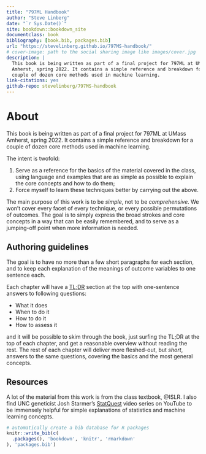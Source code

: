 ```yaml
--- 
title: "797ML Handbook"
author: "Steve Linberg"
date: "`r Sys.Date()`"
site: bookdown::bookdown_site
documentclass: book
bibliography: [book.bib, packages.bib]
url: "https://stevelinberg.github.io/797MS-handbook/"
# cover-image: path to the social sharing image like images/cover.jpg
description: |
  This book is being written as part of a final project for 797ML at UMass
  Amherst, spring 2022. It contains a simple reference and breakdown for a
  couple of dozen core methods used in machine learning.
link-citations: yes
github-repo: stevelinberg/797MS-handbook
---
```


# About

This book is being written as part of a final project for 797ML at UMass
Amherst, spring 2022. It contains a simple reference and breakdown for a
couple of dozen core methods used in machine learning. 

The intent is twofold:

1. Serve as a reference for the basics of the material covered in the class, using language and examples that are as simple as possible to explain the core concepts and how to do them;
1. Force myself to learn these techniques better by carrying out the above.

The main purpose of this work is to be *simple*, not to be *comprehensive*. We won't cover every facet of every technique, or every possible permutations of outcomes. The goal is to simply express the broad strokes and core concepts in a way that can be easily remembered, and to serve as a jumping-off point when more information is needed.

## Authoring guidelines

The goal is to have no more than a few short paragraphs for each section, and to keep each explanation of the meanings of outcome variables to one sentence each.

Each chapter will have a [TL;DR](https://en.wikipedia.org/wiki/Wikipedia:Too_long;_didn%27t_read) section at the top with one-sentence answers to following questions:

- What it does
- When to do it
- How to do it
- How to assess it

and it will be possible to skim through the book, just surfing the TL;DR at the top of each chapter, and get a reasonable overview without reading the rest. The rest of each chapter will deliver more fleshed-out, but *short*, answers to the same questions, covering the basics and the most general concepts.

## Resources

A lot of the material from this work is from the class textbook, @ISLR. I also find UNC geneticist Josh Starmer's [StatQuest](https://www.youtube.com/channel/UCtYLUTtgS3k1Fg4y5tAhLbw) video series on YouTube to be immensely helpful for simple explanations of statistics and machine learning concepts. 

```r
# automatically create a bib database for R packages
knitr::write_bib(c(
  .packages(), 'bookdown', 'knitr', 'rmarkdown'
), 'packages.bib')
```
